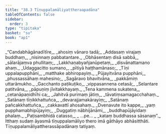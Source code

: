 ```yaml
---
title: "38.3 Tīṇuppalamāliyattheraapadāna"
tableOfContents: false
sidebar:
  order: 3
type: "tipitaka"
basket: "su"
book: "ap1"
---
```



<DynamicBreadcrumb />

<Division number="13" book="ap1" bookNo="20" page="336">

<Paragraph number="4112" type="verses" book="ap1">
_“Candabhāgānadītīre,_  
_ahosiṃ vānaro tadā;_  
_Addasaṃ virajaṃ buddhaṃ,_  
_nisinnaṃ pabbatantare._  

</Paragraph>

</Division>
<Division number="14" book="ap1" bookNo="20" page="336">

<Paragraph number="4113" type="verses" book="ap1">
_Obhāsentaṃ disā sabbā,_  
_sālarājaṃva phullitaṃ;_  
_Lakkhaṇabyañjanūpetaṃ,_  
_disvānattamano ahaṃ._  

</Paragraph>

</Division>
<Division number="15" book="ap1" bookNo="20" page="336">

<Paragraph number="4114" type="verses" book="ap1">
_Udaggacitto sumano,_  
_pītiyā haṭṭhamānaso;_  
_Tīṇi uppalapupphāni,_  
_matthake abhiropayiṃ._  

</Paragraph>

</Division>
<Division number="16" book="ap1" bookNo="20" page="336">

<Paragraph number="4115" type="verses" book="ap1">
_Pūjayitvāna pupphāni,_  
_phussassāhaṃ mahesino;_  
_Sagāravo bhavitvāna,_  
_pakkāmiṃ uttarāmukho._  

</Paragraph>

</Division>
<Division number="17" book="ap1" bookNo="20" page="336">

<Paragraph number="4116" type="verses" book="ap1">
_Gacchanto paṭikuṭiko,_  
_vippasannena cetasā;_  
_Selantare patitvāna,_  
_pāpuṇiṃ jīvitakkhayaṃ._  

</Paragraph>

</Division>
<Division number="18" book="ap1" bookNo="20" page="336">

<Paragraph number="4117" type="verses" book="ap1">
_Tena kammena sukatena,_  
_cetanāpaṇidhīhi ca;_  
_Jahitvā purimaṃ jātiṃ,_  
_tāvatiṃsamagacchahaṃ._  

</Paragraph>

</Division>
<Division number="19" book="ap1" bookNo="20" page="336">

<Paragraph number="4118" type="verses" book="ap1">
_Satānaṃ tīṇikkhattuñca,_  
_devarajjamakārayiṃ;_  
_Satānaṃ pañcakkhattuñca,_  
_cakkavattī ahosahaṃ._  

</Paragraph>

</Division>
<Division number="20" book="ap1" bookNo="20" page="336">

<Paragraph number="4119" type="verses" book="ap1">
_Dvenavute ito kappe,_  
_yaṃ pupphamabhipūjayiṃ;_  
_Duggatiṃ nābhijānāmi,_  
_buddhapūjāyidaṃ phalaṃ._  

</Paragraph>

</Division>
<Division number="21" book="ap1" bookNo="20" page="337">

<Paragraph number="4120" type="verses" book="ap1">
_Paṭisambhidā catasso,_  
_ …pe… _  
_kataṃ buddhassa sāsanaṃ”._  

</Paragraph>

<Paragraph number="4121" book="ap1">
Itthaṃ sudaṃ āyasmā tīṇuppalamāliyo thero imā gāthāyo abhāsitthāti.

</Paragraph>
</Division>

<Paragraph number="4122" type="center" book="ap1">
Tīṇuppalamāliyattherassāpadānaṃ tatiyaṃ.
</Paragraph>